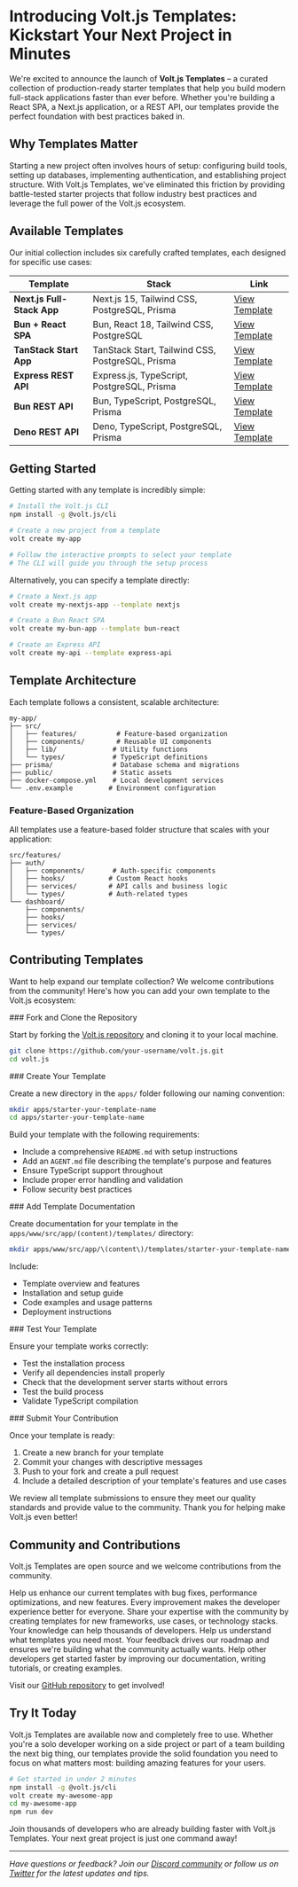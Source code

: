 # Introducing Volt.js Templates: Kickstart Your Next Project in Minutes

We're excited to announce the launch of **Volt.js Templates** – a curated collection of production-ready starter templates that help you build modern full-stack applications faster than ever before. Whether you're building a React SPA, a Next.js application, or a REST API, our templates provide the perfect foundation with best practices baked in.

## Why Templates Matter

Starting a new project often involves hours of setup: configuring build tools, setting up databases, implementing authentication, and establishing project structure. With Volt.js Templates, we've eliminated this friction by providing battle-tested starter projects that follow industry best practices and leverage the full power of the Volt.js ecosystem.

## Available Templates

Our initial collection includes six carefully crafted templates, each designed for specific use cases:

| Template | Stack | Link |
|----------|-------|------|
| **Next.js Full-Stack App** | Next.js 15, Tailwind CSS, PostgreSQL, Prisma | [View Template](/templates/starter-nextjs) |
| **Bun + React SPA** | Bun, React 18, Tailwind CSS, PostgreSQL | [View Template](/templates/starter-bun-react-app) |
| **TanStack Start App** | TanStack Start, Tailwind CSS, PostgreSQL, Prisma | [View Template](/templates/starter-tanstack-start) |
| **Express REST API** | Express.js, TypeScript, PostgreSQL, Prisma | [View Template](/templates/starter-express-rest-api) |
| **Bun REST API** | Bun, TypeScript, PostgreSQL, Prisma | [View Template](/templates/starter-bun-rest-api) |
| **Deno REST API** | Deno, TypeScript, PostgreSQL, Prisma | [View Template](/templates/starter-deno-rest-api) |

## Getting Started

Getting started with any template is incredibly simple:

```bash
# Install the Volt.js CLI
npm install -g @volt.js/cli

# Create a new project from a template
volt create my-app

# Follow the interactive prompts to select your template
# The CLI will guide you through the setup process
```

Alternatively, you can specify a template directly:

```bash
# Create a Next.js app
volt create my-nextjs-app --template nextjs

# Create a Bun React SPA
volt create my-bun-app --template bun-react

# Create an Express API
volt create my-api --template express-api
```

## Template Architecture

Each template follows a consistent, scalable architecture:

```
my-app/
├── src/
│   ├── features/          # Feature-based organization
│   ├── components/        # Reusable UI components
│   ├── lib/              # Utility functions
│   └── types/            # TypeScript definitions
├── prisma/               # Database schema and migrations
├── public/               # Static assets
├── docker-compose.yml    # Local development services
└── .env.example         # Environment configuration
```

### Feature-Based Organization
All templates use a feature-based folder structure that scales with your application:

```
src/features/
├── auth/
│   ├── components/       # Auth-specific components
│   ├── hooks/           # Custom React hooks
│   ├── services/        # API calls and business logic
│   └── types/           # Auth-related types
└── dashboard/
    ├── components/
    ├── hooks/
    ├── services/
    └── types/
```

## Contributing Templates

Want to help expand our template collection? We welcome contributions from the community! Here's how you can add your own template to the Volt.js ecosystem:

<StepsContainer>

<StepItem number={1}>
### Fork and Clone the Repository

Start by forking the [Volt.js repository](https://github.com/volt.js/volt.js) and cloning it to your local machine.

```bash
git clone https://github.com/your-username/volt.js.git
cd volt.js
```
</StepItem>

<StepItem number={2}>
### Create Your Template

Create a new directory in the `apps/` folder following our naming convention:

```bash
mkdir apps/starter-your-template-name
cd apps/starter-your-template-name
```

Build your template with the following requirements:
- Include a comprehensive `README.md` with setup instructions
- Add an `AGENT.md` file describing the template's purpose and features
- Ensure TypeScript support throughout
- Include proper error handling and validation
- Follow security best practices
</StepItem>

<StepItem number={3}>
### Add Template Documentation

Create documentation for your template in the `apps/www/src/app/(content)/templates/` directory:

```bash
mkdir apps/www/src/app/\(content\)/templates/starter-your-template-name
```

Include:
- Template overview and features
- Installation and setup guide
- Code examples and usage patterns
- Deployment instructions
</StepItem>

<StepItem number={4}>
### Test Your Template

Ensure your template works correctly:
- Test the installation process
- Verify all dependencies install properly
- Check that the development server starts without errors
- Test the build process
- Validate TypeScript compilation
</StepItem>

<StepItem number={5} isLast={true}>
### Submit Your Contribution

Once your template is ready:
1. Create a new branch for your template
2. Commit your changes with descriptive messages
3. Push to your fork and create a pull request
4. Include a detailed description of your template's features and use cases
</StepItem>

</StepsContainer>

We review all template submissions to ensure they meet our quality standards and provide value to the community. Thank you for helping make Volt.js even better!

## Community and Contributions

Volt.js Templates are open source and we welcome contributions from the community.

<Accordion>
  <Expandable title="Improve Existing Templates">
    Help us enhance our current templates with bug fixes, performance optimizations, and new features. Every improvement makes the developer experience better for everyone.
  </Expandable>
  
  <Expandable title="Create New Templates">
    Share your expertise with the community by creating templates for new frameworks, use cases, or technology stacks. Your knowledge can help thousands of developers.
  </Expandable>
  
  <Expandable title="Provide Feedback">
    Help us understand what templates you need most. Your feedback drives our roadmap and ensures we're building what the community actually wants.
  </Expandable>
  
  <Expandable title="Write Documentation">
    Help other developers get started faster by improving our documentation, writing tutorials, or creating examples.
  </Expandable>
</Accordion>

Visit our [GitHub repository](https://github.com/Volt-js/volt.js) to get involved!

## Try It Today

Volt.js Templates are available now and completely free to use. Whether you're a solo developer working on a side project or part of a team building the next big thing, our templates provide the solid foundation you need to focus on what matters most: building amazing features for your users.

```bash
# Get started in under 2 minutes
npm install -g @volt.js/cli
volt create my-awesome-app
cd my-awesome-app
npm run dev
```

Join thousands of developers who are already building faster with Volt.js Templates. Your next great project is just one command away!

---

*Have questions or feedback? Join our [Discord community](https://discord.gg/voltjs) or follow us on [Twitter](https://twitter.com/voltjs) for the latest updates and tips.*